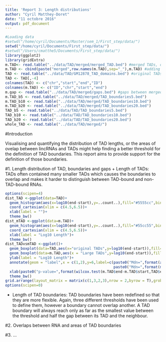 ```yaml
---
title: 'Report 3: Length distributions'
author: "Cyril Matthey-Doret"
date: "11 octobre 2016"
output: pdf_document
---
```


```r
#Loading data
#setwd("/home/cyril/Documents/Master/sem_1/First_step/data/")
setwd("/home/cyril/Documents/First_step/data/")
#setwd("/Users/cmatthe5/Documents/First_step/data/")
library(ggplot2)
library(gridExtra)
m.TAD<- read.table("../data/TAD/merged/merged_TAD.bed") #merged TADs, or "Large TADs"
m.TAD <- cbind(paste("merged",row.names(m.TAD),sep="_"),m.TAD) #adding arbitrary ID to TADs just in case
TAD <- read.table("../data/TAD/GM12878_TAD_domains.bed") #original TADs, high number of overlapping domains
TAD <- TAD[,-4]
colnames(TAD) <- c("chr","start","end","ID")
colnames(m.TAD) <- c("ID","chr","start","end")
m.gap <- read.table("../data/TAD/merged/gaps.bed") #gaps between merged TADs
m.TAD_b5 <- read.table("../data/TAD/merged/TAD_boundaries5.bed")
m.TAD_b10 <- read.table("../data/TAD/merged/TAD_boundaries10.bed")
m.TAD_b20 <- read.table("../data/TAD/merged/TAD_boundaries20.bed")
TAD_b5 <- read.table("../data/TAD/TAD_boundaries5.bed")
TAD_b10 <- read.table("../data/TAD/TAD_boundaries10.bed")
TAD_b20 <- read.table("../data/TAD/TAD_boundaries20.bed")
whole_TAD <- read.table("../data/TAD/merged/")
```

#Introduction

Visualising and quantifying the distribution of TAD lengths, or the areas of ovelap between lincRNAs and TADs might help finding a better threshold for the definition of TAD boundaries. This report aims to provide support for the definition of those boundaries.

#1. Length distribution of TAD, boundaries and gaps
   + Length of TADs:
   TADs often contained many smaller TADs which causes the boundaries to overlap and makes it harder to distinguish between TAD-bound and non-TAD-bound RNAs. 
   
```r

options(scipen=4)
dist_TAD <-ggplot(data=TAD)+
  geom_histogram(aes(x=log10(end-start),y=..count..),fill="#5555cc",bins = 30)+
  coord_cartesian(xlim = c(4.5,6.5))+
  xlab(label = "")+
  theme_bw()
dist_mTAD <-ggplot(data=m.TAD)+
  geom_histogram(aes(x=log10(end-start),y=..count..),fill="#55cc55",bins = 30)+
  coord_cartesian(xlim = c(4.5,6.5))+
  xlab(label = "Log10 Length")+
  theme_bw()
dist_TADvsmTAD <-ggplot()+
  geom_boxplot(data=TAD,aes(x="original TADs",y=log10(end-start)),fill="#5555cc",notch = T)+
  geom_boxplot(data=m.TAD,aes(x = "Large TADs",y=log10(end-start)),fill="#55cc55",notch = T)+
  ylab(label = "Log10 Length")+
  annotate(geom = "label",x = c(1,2),y=6,label=c(paste0("Mdn=",format(as.numeric(median(m.TAD$end-m.TAD$start)),scientific=T)),
                                                 paste0("Mdn=",format(median(TAD$end-TAD$start),scientific = T))))+
  xlab(paste0("p-value=",format(wilcox.test(m.TAD$end-m.TAD$start,TAD$end-TAD$start)$p.value,digits=2)))+
  theme_bw()
grid.arrange(layout_matrix = matrix(c(1,3,2,3),nrow = 2,byrow = T),grobs = list(dist_TAD,dist_mTAD,dist_TADvsmTAD))
options(scipen=0)

```

   + Length of TAD boundaries:
   TAD boundaries have been redefined so that they are more flexible. Again, three different thresholds have been used to define them, however a boundary cannot overlap another. A TAD boundary will always reach only as far as the smallest value between the threshold and half the gap between its TAD and the neighbour.

#2. Overlaps between RNA and areas of TAD boundaries

#3. ...